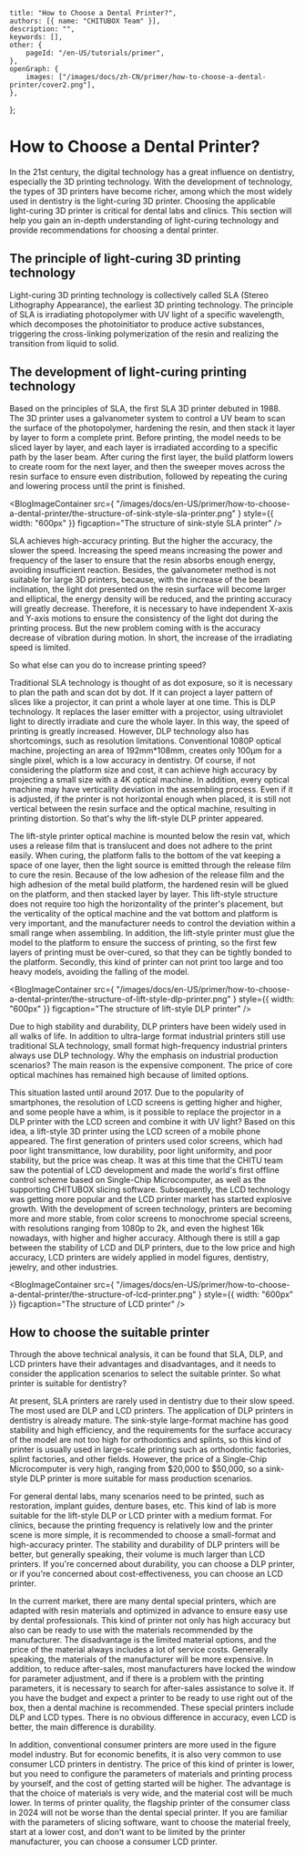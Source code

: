 	title: "How to Choose a Dental Printer?",
	authors: [{ name: "CHITUBOX Team" }],
	description: "",
	keywords: [],
	other: {
		pageId: "/en-US/tutorials/primer",
	},
	openGraph: {
		images: ["/images/docs/zh-CN/primer/how-to-choose-a-dental-printer/cover2.png"],
	},
};

# How to Choose a Dental Printer?

In the 21st century, the digital technology has a great influence on dentistry, especially the 3D printing technology. With the development of technology, the types of 3D printers have become richer, among which the most widely used in dentistry is the light-curing 3D printer. Choosing the applicable light-curing 3D printer is critical for dental labs and clinics. This section will help you gain an in-depth understanding of light-curing technology and provide recommendations for choosing a dental printer.

## The principle of light-curing 3D printing technology

Light-curing 3D printing technology is collectively called SLA (Stereo Lithography Appearance), the earliest 3D printing technology. The principle of SLA is irradiating photopolymer with UV light of a specific wavelength, which decomposes the photoinitiator to produce active substances, triggering the cross-linking polymerization of the resin and realizing the transition from liquid to solid.

## The development of light-curing printing technology

Based on the principles of SLA, the first SLA 3D printer debuted in 1988.
The 3D printer uses a galvanometer system to control a UV beam to scan the surface of the photopolymer, hardening the resin, and then stack it layer by layer to form a complete print. Before printing, the model needs to be sliced layer by layer, and each layer is irradiated according to a specific path by the laser beam. After curing the first layer, the build platform lowers to create room for the next layer, and then the sweeper moves across the resin surface to ensure even distribution, followed by repeating the curing and lowering process until the print is finished.


 <BlogImageContainer
	src={
    		"/images/docs/en-US/primer/how-to-choose-a-dental-printer/the-structure-of-sink-style-sla-printer.png"
	}
	style={{ width: "600px" }}
	figcaption="The structure of sink-style SLA printer"
/>


SLA achieves high-accuracy printing. But the higher the accuracy, the slower the speed. Increasing the speed means increasing the power and frequency of the laser to ensure that the resin absorbs enough energy, avoiding insufficient reaction. Besides, the galvanometer method is not suitable for large 3D printers, because, with the increase of the beam inclination, the light dot presented on the resin surface will become larger and elliptical, the energy density will be reduced, and the printing accuracy will greatly decrease. Therefore, it is necessary to have independent X-axis and Y-axis motions to ensure the consistency of the light dot during the printing process. But the new problem coming with is the accuracy decrease of vibration during motion. In short, the increase of the irradiating speed is limited.

So what else can you do to increase printing speed?

Traditional SLA technology is thought of as dot exposure, so it is necessary to plan the path and scan dot by dot. If it can project a layer pattern of slices like a projector, it can print a whole layer at one time. This is DLP technology. It replaces the laser emitter with a projector, using ultraviolet light to directly irradiate and cure the whole layer. In this way, the speed of printing is greatly increased. However, DLP technology also has shortcomings, such as resolution limitations. Conventional 1080P optical machine, projecting an area of 192mm\*108mm, creates only 100μm for a single pixel, which is a low accuracy in dentistry. Of course, if not considering the platform size and cost, it can achieve high accuracy by projecting a small size with a 4K optical machine. In addition, every optical machine may have verticality deviation in the assembling process. Even if it is adjusted, if the printer is not horizontal enough when placed, it is still not vertical between the resin surface and the optical machine, resulting in printing distortion. So that's why the lift-style DLP printer appeared.

The lift-style printer optical machine is mounted below the resin vat, which uses a release film that is translucent and does not adhere to the print easily. When curing, the platform falls to the bottom of the vat keeping a space of one layer, then the light source is emitted through the release film to cure the resin. Because of the low adhesion of the release film and the high adhesion of the metal build platform, the hardened resin will be glued on the platform, and then stacked layer by layer. This lift-style structure does not require too high the horizontality of the printer's placement, but the verticality of the optical machine and the vat bottom and platform is very important, and the manufacturer needs to control the deviation within a small range when assembling. In addition, the lift-style printer must glue the model to the platform to ensure the success of printing, so the first few layers of printing must be over-cured, so that they can be tightly bonded to the platform. Secondly, this kind of printer can not print too large and too heavy models, avoiding the falling of the model.

<BlogImageContainer
	src={
    		"/images/docs/en-US/primer/how-to-choose-a-dental-printer/the-structure-of-lift-style-dlp-printer.png"
	}
	style={{ width: "600px" }}
	figcaption="The structure of lift-style DLP printer"
/>

Due to high stability and durability, DLP printers have been widely used in all walks of life. In addition to ultra-large format industrial printers still use traditional SLA technology, small format high-frequency industrial printers always use DLP technology. Why the emphasis on industrial production scenarios? The main reason is the expensive component. The price of core optical machines has remained high because of limited options.

This situation lasted until around 2017. Due to the popularity of smartphones, the resolution of LCD screens is getting higher and higher, and some people have a whim, is it possible to replace the projector in a DLP printer with the LCD screen and combine it with UV light? Based on this idea, a lift-style 3D printer using the LCD screen of a mobile phone appeared. The first generation of printers used color screens, which had poor light transmittance, low durability, poor light uniformity, and poor stability, but the price was cheap. It was at this time that the CHITU team saw the potential of LCD development and made the world's first offline control scheme based on Single-Chip Microcomputer, as well as the supporting CHITUBOX slicing software. Subsequently, the LCD technology was getting more popular and the LCD printer market has started explosive growth. With the development of screen technology, printers are becoming more and more stable, from color screens to monochrome special screens, with resolutions ranging from 1080p to 2k, and even the highest 16k nowadays, with higher and higher accuracy. Although there is still a gap between the stability of LCD and DLP printers, due to the low price and high accuracy, LCD printers are widely applied in model figures, dentistry, jewelry, and other industries.

<BlogImageContainer
	src={
    		"/images/docs/en-US/primer/how-to-choose-a-dental-printer/the-structure-of-lcd-printer.png"
	}
	style={{ width: "600px" }}
	figcaption="The structure of LCD printer"
/>

## How to choose the suitable printer

Through the above technical analysis, it can be found that SLA, DLP, and LCD printers have their advantages and disadvantages, and it needs to consider the application scenarios to select the suitable printer. So what printer is suitable for dentistry?

At present, SLA printers are rarely used in dentistry due to their slow speed. The most used are DLP and LCD printers. The application of DLP printers in dentistry is already mature. The sink-style large-format machine has good stability and high efficiency, and the requirements for the surface accuracy of the model are not too high for orthodontics and splints, so this kind of printer is usually used in large-scale printing such as orthodontic factories, splint factories, and other fields. However, the price of a Single-Chip Microcomputer is very high, ranging from $20,000 to $50,000, so a sink-style DLP printer is more suitable for mass production scenarios.

For general dental labs, many scenarios need to be printed, such as restoration, implant guides, denture bases, etc. This kind of lab is more suitable for the lift-style DLP or LCD printer with a medium format. For clinics, because the printing frequency is relatively low and the printer scene is more simple, it is recommended to choose a small-format and high-accuracy printer. The stability and durability of DLP printers will be better, but generally speaking, their volume is much larger than LCD printers. If you're concerned about durability, you can choose a DLP printer, or if you're concerned about cost-effectiveness, you can choose an LCD printer.

In the current market, there are many dental special printers, which are adapted with resin materials and optimized in advance to ensure easy use by dental professionals. This kind of printer not only has high accuracy but also can be ready to use with the materials recommended by the manufacturer. The disadvantage is the limited material options, and the price of the material always includes a lot of service costs. Generally speaking, the materials of the manufacturer will be more expensive. In addition, to reduce after-sales, most manufacturers have locked the window for parameter adjustment, and if there is a problem with the printing parameters, it is necessary to search for after-sales assistance to solve it. If you have the budget and expect a printer to be ready to use right out of the box, then a dental machine is recommended. These special printers include DLP and LCD types. There is no obvious difference in accuracy, even LCD is better, the main difference is durability.

In addition, conventional consumer printers are more used in the figure model industry. But for economic benefits, it is also very common to use consumer LCD printers in dentistry. The price of this kind of printer is lower, but you need to configure the parameters of materials and printing process by yourself, and the cost of getting started will be higher. The advantage is that the choice of materials is very wide, and the material cost will be much lower. In terms of printer quality, the flagship printer of the consumer class in 2024 will not be worse than the dental special printer. If you are familiar with the parameters of slicing software, want to choose the material freely, start at a lower cost, and don't want to be limited by the printer manufacturer, you can choose a consumer LCD printer.
